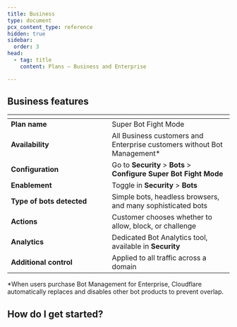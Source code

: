 ```yaml
---
title: Business
type: document
pcx_content_type: reference
hidden: true
sidebar:
  order: 3
head:
  - tag: title
    content: Plans — Business and Enterprise

---
```



<Render file="plan-intro" />

<Render file="buttons-plan-pages" />

## Business features

<table>
  <thead>
   <tr>
      <th width="25%"></th>
      <th width="30%"></th>
    </tr>
  </thead>
  <tbody>
  <tr>
      <td><b>Plan name</b></td>
      <td>Super Bot Fight Mode</td>
    </tr>
    <tr>
      <td><b>Availability</b></td>
      <td>All Business customers and Enterprise customers without Bot Management*</td>
    </tr>
    <tr>
      <td><b>Configuration</b></td>
      <td>Go to <b>Security</b> > <b>Bots</b> > <b>Configure Super Bot Fight Mode</b></td>
    </tr>
    <tr>
      <td><b>Enablement</b></td>
      <td>Toggle in <b>Security</b> > <b>Bots</b></td>
    </tr>
    <tr>
      <td><b>Type of bots detected</b></td>
      <td>Simple bots, headless browsers, and many sophisticated bots</td>
    </tr>
    <tr>
      <td><b>Actions</b></td>
      <td>Customer chooses whether to allow, block, or challenge</td>
    </tr>
    <tr>
      <td><b>Analytics</b></td>
      <td>Dedicated Bot Analytics tool, available in <b>Security</b></td>
    </tr>
    <tr>
      <td><b>Additional control</b></td>
      <td>Applied to all traffic across a domain</td>
    </tr>
  </tbody>
</table>

\*When users purchase Bot Management for Enterprise, Cloudflare automatically replaces and disables other bot products to prevent overlap.


## How do I get started?

<Render file="plan-get-started" />
